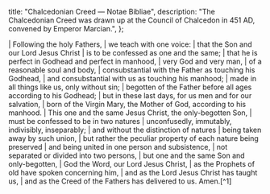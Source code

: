   title: "Chalcedonian Creed — Notae Bibliae",
  description: "The Chalcedonian Creed was drawn up at the Council of Chalcedon in 451 AD, convened by Emperor Marcian.",
};

<Initial text="Chalcedonian Creed" />

<Poetry>
|  Following the holy Fathers,
|      we teach with one voice:
|  that the Son and our Lord Jesus Christ
|      is to be confessed as one and the same;
|  that he is perfect in Godhead and perfect in manhood,
|     very God and very man,
|         of a reasonable soul and body,
|     consubstantial with the Father as touching his Godhead,
|     and consubstantial with us as touching his manhood;
|         made in all things like us, only without sin;
|     begotten of the Father before all ages according to his Godhead;
|         but in these last days, for us men and for our salvation,
|     born of the Virgin Mary, the Mother of God, according to his manhood.
|  This one and the same Jesus Christ, the only-begotten Son,
|      must be confessed to be in two natures
|          unconfusedly, immutably, indivisibly, inseparably;
|      and without the distinction of natures
|          being taken away by such union,
|      but rather the peculiar property of each nature being preserved
|          and being united in one person and subsistence,
|      not separated or divided into two persons,
|          but one and the same Son and only-begotten,
|      God the Word, our Lord Jesus Christ,
|          as the Prophets of old have spoken concerning him,
|      and as the Lord Jesus Christ has taught us,
|          and as the Creed of the Fathers has delivered to us. Amen.[^1]
</Poetry>

[^1]: Council of Chalcedon, [*Catholic Encyclopedia*](https://www.newadvent.org/fathers/3801.htm), the Chalcedonian Creed was drawn up in 451 AD at the Council of Chalcedon, convened by Emperor Marcian.
